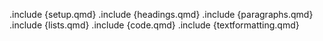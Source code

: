 .include {setup.qmd}
.include {headings.qmd}
.include {paragraphs.qmd}
.include {lists.qmd}
.include {code.qmd}
.include {textformatting.qmd}